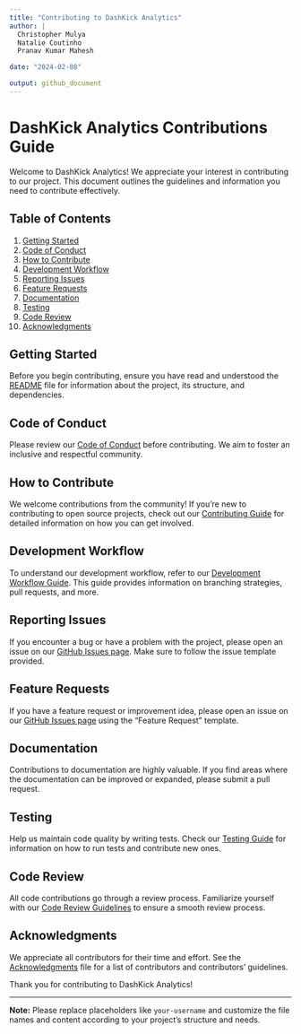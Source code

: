 ```yaml
---
title: "Contributing to DashKick Analytics"
author: |
  Christopher Mulya  
  Natalie Coutinho  
  Pranav Kumar Mahesh

date: "2024-02-08"

output: github_document
---
```


# DashKick Analytics Contributions Guide

Welcome to DashKick Analytics! We appreciate your interest in contributing to our project. This document outlines the guidelines and information you need to contribute effectively.

## Table of Contents

1. [Getting Started](#getting-started)
2. [Code of Conduct](#code-of-conduct)
3. [How to Contribute](#how-to-contribute)
4. [Development Workflow](#development-workflow)
5. [Reporting Issues](#reporting-issues)
6. [Feature Requests](#feature-requests)
7. [Documentation](#documentation)
8. [Testing](#testing)
9. [Code Review](#code-review)
10. [Acknowledgments](#acknowledgments)

## Getting Started

Before you begin contributing, ensure you have read and understood the [README](https://github.com/nccoutinho/DashKick_Analytics/blob/main/README.md) file for information about the project, its structure, and dependencies.

## Code of Conduct

Please review our [Code of Conduct](./CODE_OF_CONDUCT.md) before contributing. We aim to foster an inclusive and respectful community.

## How to Contribute

We welcome contributions from the community! If you're new to contributing to open source projects, check out our [Contributing Guide](./CONTRIBUTING.md) for detailed information on how you can get involved.

## Development Workflow

To understand our development workflow, refer to our [Development Workflow Guide](./DEVELOPMENT_WORKFLOW.md). This guide provides information on branching strategies, pull requests, and more.

## Reporting Issues

If you encounter a bug or have a problem with the project, please open an issue on our [GitHub Issues page](https://github.com/your-username/dashkick-analytics/issues). Make sure to follow the issue template provided.

## Feature Requests

If you have a feature request or improvement idea, please open an issue on our [GitHub Issues page](https://github.com/your-username/dashkick-analytics/issues) using the "Feature Request" template.

## Documentation

Contributions to documentation are highly valuable. If you find areas where the documentation can be improved or expanded, please submit a pull request.

## Testing

Help us maintain code quality by writing tests. Check our [Testing Guide](./TESTING.md) for information on how to run tests and contribute new ones.

## Code Review

All code contributions go through a review process. Familiarize yourself with our [Code Review Guidelines](./CODE_REVIEW.md) to ensure a smooth review process.

## Acknowledgments

We appreciate all contributors for their time and effort. See the [Acknowledgments](./ACKNOWLEDGMENTS.md) file for a list of contributors and contributors' guidelines.

Thank you for contributing to DashKick Analytics!

---

**Note:** Please replace placeholders like `your-username` and customize the file names and content according to your project's structure and needs.